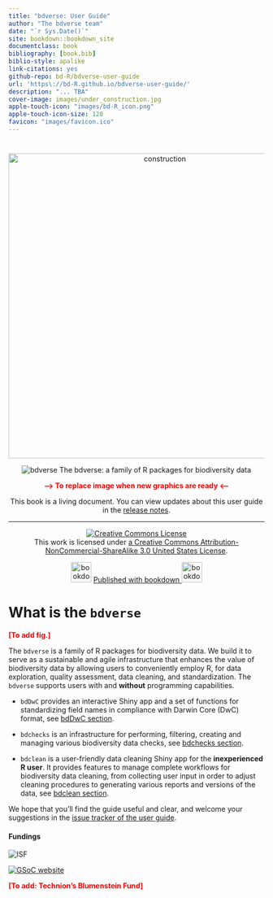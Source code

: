 ```yaml
--- 
title: "bdverse: User Guide"
author: "The bdverse team"
date: "`r Sys.Date()`"
site: bookdown::bookdown_site
documentclass: book
bibliography: [book.bib]
biblio-style: apalike
link-citations: yes
github-repo: bd-R/bdverse-user-guide
url: 'https\://bd-R.github.io/bdverse-user-guide/'
description: "... TBA"
cover-image: images/under_construction.jpg
apple-touch-icon: "images/bd-R_icon.png"
apple-touch-icon-size: 120
favicon: "images/favicon.ico"
---
```



# {-}

<center>
![](images/under_construction.png "construction"){width=600px}

![](images/The-bdverse-no-line.png "bdverse")
The bdverse: a family of R packages for biodiversity data

**<span style="color:red">--> To replace image when new graphics are ready <--</span>**

This book is a living document. You can view updates about this user guide in the [release notes](#guidenews).

***

<a rel="license" href="http://creativecommons.org/licenses/by-nc-sa/3.0/us/"><img alt="Creative Commons License" style="border-width:0" src="https://i.creativecommons.org/l/by-nc-sa/3.0/us/88x31.png" /></a><br /> This work is licensed under [a Creative Commons Attribution-NonCommercial-ShareAlike 3.0 United States License](http://creativecommons.org/licenses/by-nc-sa/3.0/us/).


![](images/bookdown_logo.png "bookdown_icon"){width=40px}
<a href="https://github.com/rstudio/bookdown" target="blank">  Published with bookdown   </a>
![](images/bookdown_logo.png "bookdown_icon"){width=40px}
</center>


# What is the `bdverse` {-}

**<span style="color:red">[To add fig.]</span>**

The `bdverse` is a family of R packages for biodiversity data. We build it to serve as a sustainable and agile infrastructure that enhances the value of biodiversity data by allowing users to conveniently employ R, for data exploration, quality assessment, data cleaning, and standardization. The `bdverse` supports users with and **without** programming capabilities.

* `bdDwC` provides an interactive Shiny app and a set of functions for standardizing field names in compliance with Darwin Core (DwC) format, see [bdDwC section](#bdDwC).

* `bdchecks` is an infrastructure for performing, filtering, creating and managing various biodiversity data checks, see [bdchecks section](#bdchecks).

*  `bdclean` is a user-friendly data cleaning Shiny app for the **inexperienced R user**. It provides features to manage complete workflows for biodiversity data cleaning, from collecting user input in order to adjust cleaning procedures to generating various reports and versions of the data, see [bdclean section](#bdcclean).

We hope that you'll find the guide useful and clear, and welcome your suggestions in the [issue tracker of the user guide](https://github.com/bd-R/bdverse-user-guide/issues).


#### Fundings {-}

![](images/ISF.png "ISF")

[![](images/GSoC.png "GSoC website")](https://summerofcode.withgoogle.com/ target="_blank")

**<span style="color:red"> [To add: Technion's Blumenstein Fund] </span>**